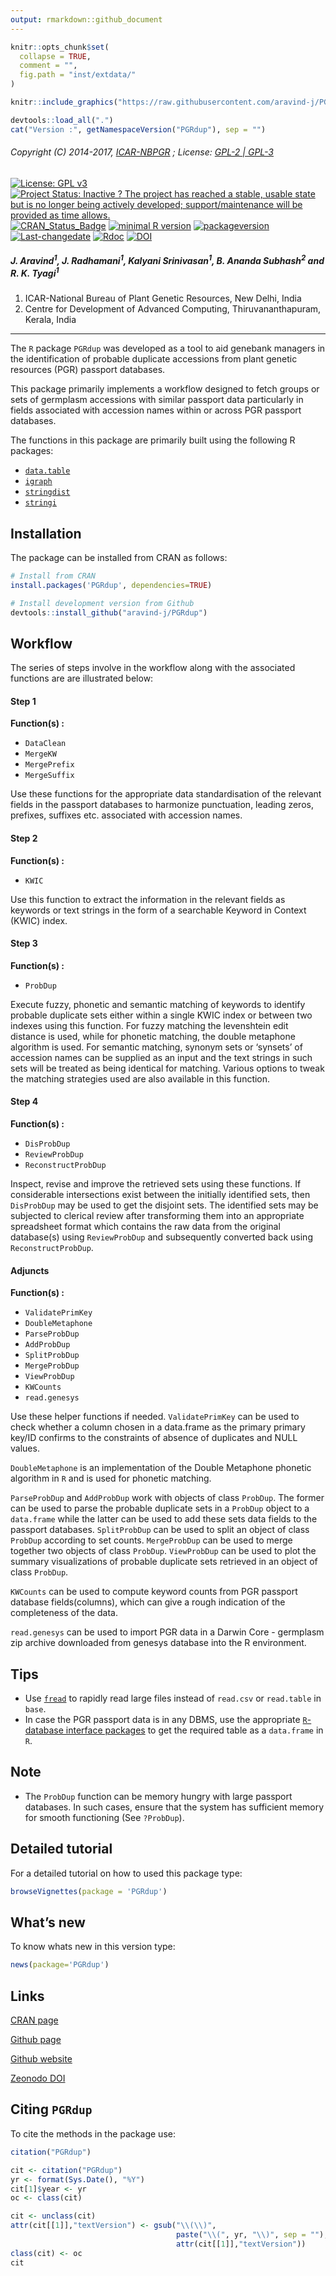 ```yaml
---
output: rmarkdown::github_document
---
```


```r
knitr::opts_chunk$set(
  collapse = TRUE,
  comment = "",
  fig.path = "inst/extdata/"
)
```

```r
knitr::include_graphics("https://raw.githubusercontent.com/aravind-j/PGRdup/master/inst/extdata/PGRdup.png")
```


```r
devtools::load_all(".")
cat("Version :", getNamespaceVersion("PGRdup"), sep = "")
```

###### Copyright (C) 2014-2017, [ICAR-NBPGR](http://www.nbpgr.ernet.in/) ; License: [GPL-2 | GPL-3](https://www.r-project.org/Licenses/)

[![License: GPL v3](https://img.shields.io/badge/License-GPL%20v3-blue.svg)](https://www.gnu.org/licenses/gpl-3.0)
[![Project Status: Inactive ? The project has reached a stable, usable state but is no longer being actively developed; support/maintenance will be provided as time allows.](http://www.repostatus.org/badges/latest/inactive.svg)](http://www.repostatus.org/#inactive)
[![CRAN_Status_Badge](http://www.r-pkg.org/badges/version/PGRdup)](https://cran.r-project.org/package=PGRdup)
[![minimal R version](https://img.shields.io/badge/R%3E%3D-3.0.2-6666ff.svg)](https://cran.r-project.org/)
[![packageversion](https://img.shields.io/badge/Package%20version-0.2.3.2-orange.svg?style=flat-square)](commits/master)
[![Last-changedate](https://img.shields.io/badge/last%20change-`r gsub('-', '--', Sys.Date())`-yellowgreen.svg)](/commits/master)
[![Rdoc](http://www.rdocumentation.org/badges/version/PGRdup)](http://www.rdocumentation.org/packages/PGRdup)
[![DOI](https://zenodo.org/badge/DOI/10.5281/zenodo.841963.svg)](https://doi.org/10.5281/zenodo.841963)


##### *J. Aravind^1^, J. Radhamani^1^, Kalyani Srinivasan^1^, B. Ananda Subhash^2^ and R. K. Tyagi^1^*

1. ICAR-National Bureau of Plant Genetic Resources, New Delhi, India
2. Centre for Development of Advanced Computing, Thiruvananthapuram, Kerala, India

***

The `R` package `PGRdup` was developed as a tool to aid genebank managers in the identification of probable duplicate accessions from plant genetic resources (PGR) passport databases.  

This package primarily implements a workflow designed to fetch groups or sets of germplasm accessions with similar passport data particularly in fields associated with accession names within or across PGR passport databases.   

The functions in this package are primarily built using the following R packages:

 * [`data.table`](https://cran.r-project.org/package=data.table)
 * [`igraph`](https://cran.r-project.org/package=igraph)
 * [`stringdist`](https://cran.r-project.org/package=stringdist)
 * [`stringi`](https://cran.r-project.org/package=stringi)
 
## Installation
The package can be installed from CRAN as follows:

```r
# Install from CRAN
install.packages('PGRdup', dependencies=TRUE)

# Install development version from Github
devtools::install_github("aravind-j/PGRdup")
```

## Workflow

The series of steps involve in the workflow along with the associated functions are are illustrated below:

#### Step 1

**Function(s) :**

 * `DataClean`
 * `MergeKW`
 * `MergePrefix`
 * `MergeSuffix`  

Use these functions for the appropriate data standardisation of the relevant fields in the passport databases to harmonize punctuation, leading zeros, prefixes, suffixes etc. associated with accession names.

#### Step 2
**Function(s) :**

 * `KWIC`

Use this function to extract the information in the relevant fields as keywords or text strings in the form of a searchable Keyword in Context (KWIC) index.  

#### Step 3
**Function(s) :**

 * `ProbDup`

Execute fuzzy, phonetic and semantic matching of keywords to identify probable duplicate sets either within a single KWIC index or between two indexes using this function. For fuzzy matching the levenshtein edit distance is used, while for phonetic matching, the double metaphone algorithm is used. For semantic matching, synonym sets or 'synsets' of accession names can be supplied as an input and the text strings in such sets will be treated as being identical for matching. Various options to tweak the matching strategies used are also available in this function.  

#### Step 4
**Function(s) :**

 * `DisProbDup`
 * `ReviewProbDup`
 * `ReconstructProbDup`

Inspect, revise and improve the retrieved sets using these functions. If considerable intersections exist between the initially identified sets, then `DisProbDup` may be used to get the disjoint sets. The identified sets may be subjected to clerical review after transforming them into an appropriate spreadsheet format which contains the raw data from the original database(s) using `ReviewProbDup` and subsequently converted back using `ReconstructProbDup`.  

#### Adjuncts
**Function(s) :**

 * `ValidatePrimKey`
 * `DoubleMetaphone`
 * `ParseProbDup`
 * `AddProbDup`
 * `SplitProbDup`
 * `MergeProbDup`
 * `ViewProbDup`
 * `KWCounts`
 * `read.genesys`
 
Use these helper functions if needed. `ValidatePrimKey` can be used to check whether a column chosen in a data.frame as the primary primary key/ID confirms to the constraints of absence of duplicates and NULL values.

`DoubleMetaphone` is an implementation of the Double Metaphone phonetic algorithm in `R` and is used for phonetic matching.

`ParseProbDup` and `AddProbDup` work with objects of class `ProbDup`. The former can be used to parse the probable duplicate sets in a `ProbDup` object to a `data.frame` while the latter can be used to add these sets data fields to the passport databases. `SplitProbDup` can be used to split an object of class `ProbDup` according to set counts. `MergeProbDup` can be used to merge together two objects of class `ProbDup`. `ViewProbDup` can be used to plot the summary visualizations of probable duplicate sets retrieved in an object of class `ProbDup`.

`KWCounts` can be used to compute keyword counts from PGR passport database fields(columns), which can give a rough indication of the completeness of the data.

`read.genesys` can be used to import PGR data in a Darwin Core - germplasm zip archive downloaded from genesys database into the R environment.


## Tips

 * Use [`fread`](https://rdrr.io/cran/data.table/man/fread.html) to rapidly read large files instead of `read.csv` or `read.table` in `base`.
 * In case the PGR passport data is in any DBMS, use the appropriate [`R`-database interface packages](http://www.burns-stat.com/r-database-interfaces/) to get the  required table as a `data.frame` in `R`.  
 
## Note

 * The `ProbDup` function can be memory hungry with large passport databases. In such cases, ensure that the system has sufficient memory for smooth functioning (See `?ProbDup`).
 
## Detailed tutorial
For a detailed tutorial on how to used this package type:

```r
browseVignettes(package = 'PGRdup')
```

## What's new
To know whats new in this version type:

```r
news(package='PGRdup')
```

## Links

[CRAN page](https://cran.r-project.org/package=PGRdup)

[Github page](https://github.com/aravind-j/PGRdup)

[Github website](https://aravind-j.github.io/PGRdup/)

[Zeonodo DOI](https://doi.org/10.5281/zenodo.841963)

## Citing `PGRdup`
To cite the methods in the package use:

```r
citation("PGRdup")
```


```r
cit <- citation("PGRdup")
yr <- format(Sys.Date(), "%Y")
cit[1]$year <- yr
oc <- class(cit)

cit <- unclass(cit)
attr(cit[[1]],"textVersion") <- gsub("\\(\\)",
                                     paste("\\(", yr, "\\)", sep = ""),
                                     attr(cit[[1]],"textVersion"))
class(cit) <- oc
cit
```
